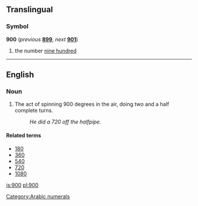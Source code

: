 ==Translingual==

===Symbol===
'''900''' (''previous'' '''[[899]]''', ''next'' '''[[901]]''')

# the number [[nine hundred]]

[[Category:Arabic numerals]]
----

==English==
===Noun===
{{en-noun}}
# The act of spinning 900 degrees in the air, doing two and a half complete turns.
#: ''He did a 720 off the halfpipe.''

====Related terms====
*[[180]]
*[[360]]
*[[540]]
*[[720]]
*[[1080]]

[[is:900]]
[[pl:900]]